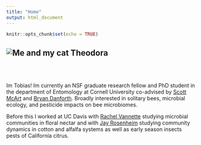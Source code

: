 ```yaml
---
title: "Home"
output: html_document
---
```


```r
knitr::opts_chunk$set(echo = TRUE)
```


![Me and my cat Theodora](C:/Users/obiew/Desktop/Tobias2-edited.jpg)
---
<br>
<br>

Im Tobias! Im currently an NSF graduate research fellow and PhD student in the department of Entomology at Cornell University co-advised by [Scott McArt](https://blogs.cornell.edu/mcartlab/) and [Bryan Danforth](https://www.danforthlab.entomology.cornell.edu/). Broadly interested in solitary bees, microbial ecology, and pesticide impacts on bee microbiomes.
 
Before this I worked at UC Davis with [Rachel Vannette](https://vannettelab.faculty.ucdavis.edu/) studying microbial communities in floral nectar and with [Jay Rosenheim](https://rosenheim.faculty.ucdavis.edu/) studying community dynamics in cotton and alfalfa systems as well as early season insects pests of California citrus.
